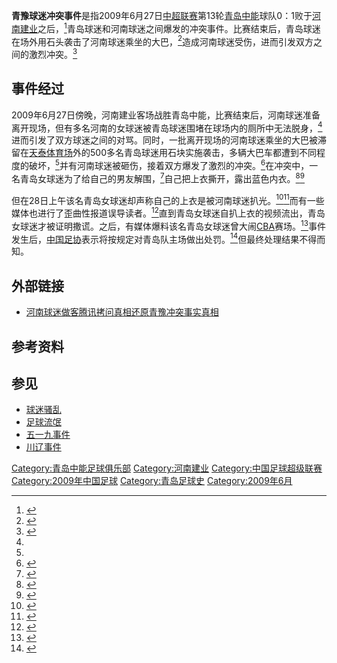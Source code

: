 '''青豫球迷冲突事件'''是指2009年6月27日[[中超联赛|中超联赛]]第13轮[[青岛中能|青岛中能]]球队0：1败于[[河南建业|河南建业]]之后，<ref>{{cite web|url=http://sports.people.com.cn/GB/22134/22137/9554195.html|title=青岛中能0：1建业 主场金身被破|publisher=人民网-《京华时报》|date=2009年6月28日 | language =zh-hans }}</ref>青岛球迷和河南球迷之间爆发的冲突事件。比赛结束后，青岛球迷在场外用石头袭击了河南球迷乘坐的大巴，<ref name="szsh">{{cite web|url=http://yxk.cn.yahoo.com/articles/20090630/er4.html|title=青豫球迷冲突事件回顾 双方究竟是谁在说谎？|publisher=雅虎网|date=2009-06-30|language=zh-hans|deadurl=yes|archiveurl=https://web.archive.org/web/20090703171108/http://yxk.cn.yahoo.com/articles/20090630/er4.html|archivedate=2009-07-03}}</ref>造成河南球迷受伤，进而引发双方之间的激烈冲突。<ref name="dbbz">{{cite web|url=http://sports.sohu.com/20090629/n264841995.shtml|title=幻灯：还原青豫冲突另一版本 河南球迷血溅场外 |publisher=搜狐体育|date=2009年6月29日 | language =zh-hans }}</ref>

==事件经过==
2009年6月27日傍晚，河南建业客场战胜青岛中能，比赛结束后，河南球迷准备离开现场，但有多名河南的女球迷被青岛球迷围堵在球场内的厕所中无法脱身，<ref name="szsh"/>进而引发了双方球迷之间的对骂。同时，一批离开现场的河南球迷乘坐的大巴被滞留在[[天泰体育场|天泰体育场]]外的500多名青岛球迷用石块实施袭击，多辆大巴车都遭到不同程度的破坏，<ref name="dbbz"/>并有河南球迷被砸伤，接着双方爆发了激烈的冲突。<ref>{{cite web|url=http://sports.shangdu.com/static/2009_6/29/article-1458-1.htm|title=青豫赛后冲突完整实录 砖头满天飞大巴被砸|publisher=商都体育|date=2009-06-29|language=zh-hans|deadurl=yes|archiveurl=https://web.archive.org/web/20111104221700/http://sports.shangdu.com/static/2009_6/29/article-1458-1.htm|archivedate=2011-11-04}}</ref>在冲突中，一名青岛女球迷为了给自己的男友解围，<ref>{{cite web|url=http://news.ifeng.com/sports/gnzq/200906/0630_4683_1226457.shtml|title=河南球迷提异议：青岛女球迷脱衣为助男友解围|publisher=南海网-海南特区报|date=2009年6月30日| language =zh-hans }}</ref>自己把上衣撕开，露出蓝色内衣。<ref>{{cite web|url=http://henan.sina.com.cn/news/2009-06-30/070414127.html|title=豫青球迷冲突：视频证清白扒衣闹剧属自导自演|publisher=新浪网|date=2009年6月30日 | language =zh-hans }}</ref><ref>{{cite web|url=http://sports.qq.com/a/20090629/000490.htm|title=青岛女球迷扒衣门视频曝光|publisher=腾讯网|date=2009年6月29日| language =zh-hans }}</ref>

但在28日上午该名青岛女球迷却声称自己的上衣是被河南球迷扒光。<ref>{{cite web|url=http://news.bandao.cn/news_html/200907/20090710/news_20090710_844425.shtml|title=我难道是疯了吗自己脱掉衣服|publisher=楚天金报|date=2009-07-10|language=zh-hans|deadurl=yes|archiveurl=https://web.archive.org/web/20140307235015/http://news.bandao.cn/news_html/200907/20090710/news_20090710_844425.shtml|archivedate=2014-03-07}}</ref><ref>{{cite web|url=http://digi.dnkb.com.cn/dnkb/html/2009-06/29/content_66337.htm|title=中超联赛青豫战后球迷喋血，青岛女球迷上衣被扒|publisher=东南快报|date=2009年6月29日|language=zh-hans|deadurl=yes|archiveurl=https://web.archive.org/web/20140222011037/http://digi.dnkb.com.cn/dnkb/html/2009-06/29/content_66337.htm|archivedate=2014年2月22日}}</ref>而有一些媒体也进行了歪曲性报道误导读者。<ref>{{cite web|url=http://www.dahe.cn/xwzx/yl/ylzt/qingyuchongtu/tuwen/t20090630_1591898.htm|title=是什么导致个别媒体发出不负责任新闻|publisher=大河网|date=2009年6月30日| language =zh-hans }}</ref>直到青岛女球迷自扒上衣的视频流出，青岛女球迷才被证明撒谎。之后，有媒体爆料该名青岛女球迷曾大闹[[中国男子篮球职业联赛|CBA]]赛场。<ref>{{cite web|url=http://cq.people.com.cn/news/200971/200971184033.htm|title=青岛扒衣女竟有前科 曾大闹CBA怒挠男球迷|publisher=人民网|date=2009-07-01|language=zh-hans|deadurl=yes|archiveurl=https://web.archive.org/web/20140221184536/http://cq.people.com.cn/news/200971/200971184033.htm|archivedate=2014-02-21}}</ref>事件发生后，[[中国足协|中国足协]]表示将按规定对青岛队主场做出处罚。<ref>{{cite web|url=http://news.dayoo.com/sports/200907/01/53870_9703907.htm|title=足协调查青豫球迷冲突 青岛队主场承办权恐被取消|publisher=大洋网|date=2009-07-01|language=zh-hans|deadurl=yes|archiveurl=https://web.archive.org/web/20140222180912/http://news.dayoo.com/sports/200907/01/53870_9703907.htm|archivedate=2014-02-22}}</ref>但最终处理结果不得而知。

==外部链接==
*[http://video.sina.com.cn/v/b/22268723-1307783127.html 河南球迷做客腾讯拷问真相还原青豫冲突事实真相]

== 参考资料 ==
{{reflist}}

== 参见 ==
*[[球迷骚乱|球迷骚乱]]
*[[足球流氓|足球流氓]]
*[[五一九事件|五一九事件]]
*[[川辽事件|川辽事件]]

[[Category:青岛中能足球俱乐部|Category:青岛中能足球俱乐部]]
[[Category:河南建业|Category:河南建业]]
[[Category:中国足球超级联赛|Category:中国足球超级联赛]]
[[Category:2009年中国足球|Category:2009年中国足球]]
[[Category:青岛足球史|Category:青岛足球史]]
[[Category:2009年6月|Category:2009年6月]]